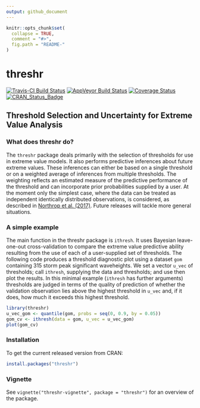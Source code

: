 ```yaml
---
output: github_document
---
```


<!-- README.md is generated from README.Rmd. Please edit that file -->

```r
knitr::opts_chunk$set(
  collapse = TRUE,
  comment = "#>",
  fig.path = "README-"
)
```

# threshr

[![Travis-CI Build Status](https://travis-ci.org/paulnorthrop/threshr.svg?branch=master)](https://travis-ci.org/paulnorthrop/threshr) 
[![AppVeyor Build Status](https://ci.appveyor.com/api/projects/status/github/paulnorthrop/threshr?branch=master&svg=true)](https://ci.appveyor.com/project/paulnorthrop/threshr)
[![Coverage Status](https://codecov.io/github/paulnorthrop/threshr/coverage.svg?branch=master)](https://codecov.io/github/paulnorthrop/threshr?branch=master)
[![CRAN_Status_Badge](https://www.r-pkg.org/badges/version/threshr)](https://cran.r-project.org/package=threshr)

## Threshold Selection and Uncertainty for Extreme Value Analysis

### What does threshr do?

The `threshr` package deals primarily with the selection of thresholds for use in extreme value models. It also performs predictive inferences about future extreme values. These inferences can either be based on a single threshold or on a weighted average of inferences from multiple thresholds.  The weighting reflects an estimated measure of the predictive performance of the threshold and can incorporate prior probabilities supplied by a user.  At the moment only the simplest case, where the data can be treated as independent identically distributed observations, is considered, as described in [Northrop et al. (2017)](https://doi.org/10.1111/rssc.12159).  Future releases will tackle more general situations.  

### A simple example

The main function in the threshr package is `ithresh`.  It uses Bayesian leave-one-out cross-validation to compare the extreme value predictive ability resulting from the use of each of a user-supplied set of thresholds.  The following code produces a threshold diagnostic plot using a dataset `gom` containing 315 storm peak significant waveheights.  We set a vector `u_vec` of thresholds; call `ithresh`, supplying the data and thresholds; and use then plot the results. In this minimal example (`ithresh` has further arguments) thresholds are judged in terms of the quality of prediction of whether the validation observation lies above the highest threshold in `u_vec` and, if it does, how much it exceeds this highest threshold.

```r
library(threshr)
u_vec_gom <- quantile(gom, probs = seq(0, 0.9, by = 0.05))
gom_cv <- ithresh(data = gom, u_vec = u_vec_gom)
plot(gom_cv)
```

### Installation

To get the current released version from CRAN:

```r
install.packages("threshr")
```

### Vignette

See `vignette("threshr-vignette", package = "threshr")` for an overview of the package.

